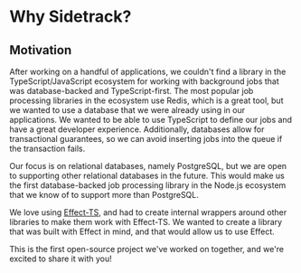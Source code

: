 # Why Sidetrack?

## Motivation

After working on a handful of applications, we couldn't find a library in the TypeScript/JavaScript ecosystem for working with background jobs that was database-backed and TypeScript-first. The most popular job processing libraries in the ecosystem use Redis, which is a great tool, but we wanted to use a database that we were already using in our applications. We wanted to be able to use TypeScript to define our jobs and have a great developer experience. Additionally, databases allow for transactional guarantees, so we can avoid inserting jobs into the queue if the transaction fails.

Our focus is on relational databases, namely PostgreSQL, but we are open to supporting other relational databases in the future. This would make us the first database-backed job processing library in the Node.js ecosystem that we know of to support more than PostgreSQL.

We love using [Effect-TS](https://effect.website/), and had to create internal wrappers around other libraries to make them work with Effect-TS. We wanted to create a library that was built with Effect in mind, and that would allow us to use Effect.

This is the first open-source project we've worked on together, and we're excited to share it with you!
